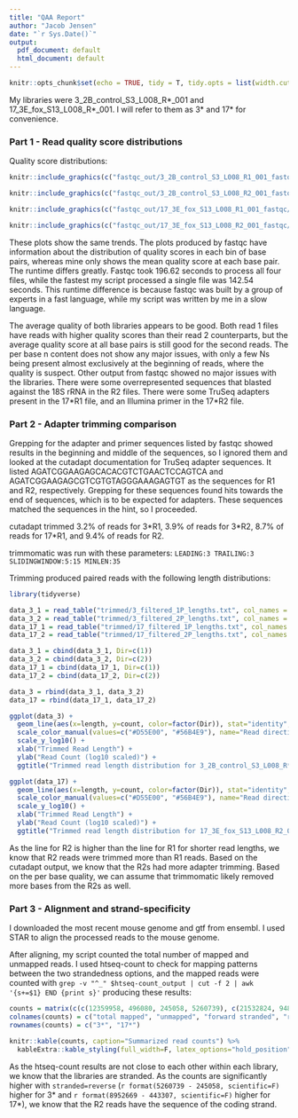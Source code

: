 ```yaml
---
title: "QAA Report"
author: "Jacob Jensen"
date: "`r Sys.Date()`"
output:
  pdf_document: default
  html_document: default
---
```


```r
knitr::opts_chunk$set(echo = TRUE, tidy = T, tidy.opts = list(width.cutoff = 60))
```

My libraries were 3_2B_control_S3_L008_R\*_001 and 17_3E_fox_S13_L008_R\*_001. 
I will refer to them as 3\* and 17\* for convenience. 

### Part 1 - Read quality score distributions

Quality score distributions:

```r
knitr::include_graphics(c("fastqc_out/3_2B_control_S3_L008_R1_001_fastqc/Images/per_base_quality.png","myFigs/3_R1.png", "fastqc_out/3_2B_control_S3_L008_R1_001_fastqc/Images/per_base_n_content.png"))

``` 

```r
knitr::include_graphics(c("fastqc_out/3_2B_control_S3_L008_R2_001_fastqc/Images/per_base_quality.png","myFigs/3_R2.png", "fastqc_out/3_2B_control_S3_L008_R2_001_fastqc/Images/per_base_n_content.png"))

``` 

```r
knitr::include_graphics(c("fastqc_out/17_3E_fox_S13_L008_R1_001_fastqc/Images/per_base_quality.png","myFigs/17_R1.png", "fastqc_out/17_3E_fox_S13_L008_R1_001_fastqc/Images/per_base_n_content.png"))

``` 

```r
knitr::include_graphics(c("fastqc_out/17_3E_fox_S13_L008_R2_001_fastqc/Images/per_base_quality.png","myFigs/17_R2.png", "fastqc_out/17_3E_fox_S13_L008_R2_001_fastqc/Images/per_base_n_content.png"))
``` 

These plots show the same trends. The plots produced by fastqc have information about the distribution of quality scores in each bin of base pairs, whereas mine only shows the mean quality score at each base pair. 
The runtime differs greatly. Fastqc took 196.62 seconds to process all four files, while the fastest my script processed a single file was 142.54 seconds. 
This runtime difference is because fastqc was built by a group of experts in a fast language, while my script was written by me in a slow language.

The average quality of both libraries appears to be good. Both read 1 files have reads with higher quality scores than their read 2 counterparts, but the average quality score at all base pairs is still good for the second reads.
The per base n content does not show any major issues, with only a few Ns being present almost exclusively at the beginning of reads, where the quality is suspect.
Other output from fastqc showed no major issues with the libraries. 
There were some overrepresented sequences that blasted against the 18S rRNA in the R2 files. There were some TruSeq adapters present in the 17\*R1 file, and an Illumina primer in the 17\*R2 file.

### Part 2 - Adapter trimming comparison

Grepping for the adapter and primer sequences listed by fastqc showed results in the beginning and middle of the sequences, so I ignored them and looked at the cutadapt documentation for TruSeq adapter sequences.
It listed AGATCGGAAGAGCACACGTCTGAACTCCAGTCA and AGATCGGAAGAGCGTCGTGTAGGGAAAGAGTGT as the sequences for R1 and R2, respectively.
Grepping for these sequences found hits towards the end of sequences, which is to be expected for adapters. These sequences matched the sequences in the hint, so I proceeded.

cutadapt trimmed 3.2% of reads for 3\*R1, 3.9% of reads for 3\*R2, 8.7% of reads for 17\*R1, and 9.4% of reads for R2.

trimmomatic was run with these parameters: `LEADING:3 TRAILING:3 SLIDINGWINDOW:5:15 MINLEN:35`

Trimming produced paired reads with the following length distributions:

```r
library(tidyverse)

data_3_1 = read_table("trimmed/3_filtered_1P_lengths.txt", col_names = c("count", "length"))
data_3_2 = read_table("trimmed/3_filtered_2P_lengths.txt", col_names = c("count", "length"))
data_17_1 = read_table("trimmed/17_filtered_1P_lengths.txt", col_names = c("count", "length"))
data_17_2 = read_table("trimmed/17_filtered_2P_lengths.txt", col_names = c("count", "length"))

data_3_1 = cbind(data_3_1, Dir=c(1))
data_3_2 = cbind(data_3_2, Dir=c(2))
data_17_1 = cbind(data_17_1, Dir=c(1))
data_17_2 = cbind(data_17_2, Dir=c(2))

data_3 = rbind(data_3_1, data_3_2)
data_17 = rbind(data_17_1, data_17_2)

ggplot(data_3) +
  geom_line(aes(x=length, y=count, color=factor(Dir)), stat="identity", size=1) +
  scale_color_manual(values=c("#D55E00", "#56B4E9"), name="Read direction") +
  scale_y_log10() +
  xlab("Trimmed Read Length") +
  ylab("Read Count (log10 scaled)") +
  ggtitle("Trimmed read length distribution for 3_2B_control_S3_L008_R*_001")

ggplot(data_17) +
  geom_line(aes(x=length, y=count, color=factor(Dir)), stat="identity",  size=1) +
  scale_color_manual(values=c("#D55E00", "#56B4E9"), name="Read direction") +
  scale_y_log10() +
  xlab("Trimmed Read Length") +
  ylab("Read Count (log10 scaled)") +
  ggtitle("Trimmed read length distribution for 17_3E_fox_S13_L008_R2_001")

```

As the line for R2 is higher than the line for R1 for shorter read lengths, we know that R2 reads were trimmed more than R1 reads. 
Based on the cutadapt output, we know that the R2s had more adapter trimming. 
Based on the per base quality, we can assume that trimmomatic likely removed more bases from the R2s as well.

### Part 3 - Alignment and strand-specificity

I downloaded the most recent mouse genome and gtf from ensembl. I used STAR to align the processed reads to the mouse genome.

After aligning, my script counted the total number of mapped and unmapped reads.
I used htseq-count to check for mapping patterns between the two strandedness options, and the mapped reads were counted with `grep -v "^_" $htseq-count_output | cut -f 2 | awk '{s+=$1} END {print s}'` producing these results:

```r
counts = matrix(c(c(12359958, 496080, 245058, 5260739), c(21532824, 948708, 443307, 8952669)), ncol=4, byrow=T)
colnames(counts) = c("total mapped", "unmapped", "forward stranded", "reverse stranded")
rownames(counts) = c("3*", "17*")

knitr::kable(counts, caption="Summarized read counts") %>%
  kableExtra::kable_styling(full_width=F, latex_options="hold_position")

```

As the htseq-count results are not close to each other within each library, we know that the libraries are stranded.
As the counts are significantly higher with `stranded=reverse` (`r format(5260739 - 245058, scientific=F)` higher for 3\* and `r format(8952669 - 443307, scientific=F)` higher for 17\*), we know that the R2 reads have the sequence of the coding strand.